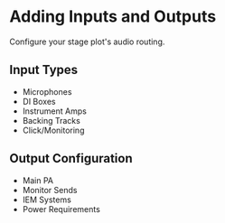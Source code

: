 # Adding Inputs and Outputs

Configure your stage plot's audio routing.

## Input Types

- Microphones
- DI Boxes
- Instrument Amps
- Backing Tracks
- Click/Monitoring

## Output Configuration

- Main PA
- Monitor Sends
- IEM Systems
- Power Requirements 